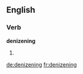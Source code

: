 ==English==

===Verb===
'''denizening'''

# {{present participle of|denizen}}

[[de:denizening]]
[[fr:denizening]]